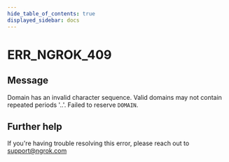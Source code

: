 ```yaml
---
hide_table_of_contents: true
displayed_sidebar: docs
---
```



# ERR_NGROK_409

## Message

Domain has an invalid character sequence. Valid domains may not contain repeated periods '..'. Failed to reserve `DOMAIN`.

<ErrorDetails error="err_ngrok_409" />

## Further help

If you're having trouble resolving this error, please reach out to [support@ngrok.com](mailto:support@ngrok.com?subject=Help%20with%20ERR_NGROK_409)
